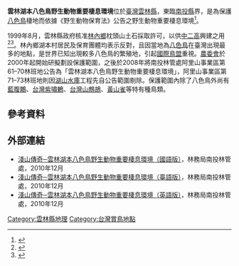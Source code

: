 {{Infobox protected area
| name = 
| iucn_category = 
| photo =
| photo_caption =
| photo_width =
| location = [[雲林縣|雲林縣]][[林內鄉|林內鄉]]、[[斗六市|斗六市]]
| area = 1737.386公頃
| established = 2008年11月28日
| governing_body = [[行政院農業委員會林務局|林務局]]南投林區管理處
}}

'''雲林湖本八色鳥野生動物重要棲息環境'''位於[[臺灣|臺灣]][[雲林縣|雲林縣]]，東臨[[南投縣|南投縣]]界，是為保護[[八色鳥|八色鳥]]棲地而依據《野生動物保育法》公告之野生動物重要棲息環境<ref>{{Cite web |url=https://conservation.forest.gov.tw/0000183 |title=雲林湖本八色鳥野生動物重要棲息環境 |accessdate= |publisher=農委會林務局 }}</ref>。

1999年8月，雲林縣政府核准[[林內鄉|林內鄉]]枕頭山土石採取許可，以供[[福爾摩沙高速公路|中二高]]興建之用<ref>{{Cite web|url=http://www.forest.gov.tw/public/Attachment/06111962071.pdf|title=「雲林湖本八色鳥野生動物重要棲息環境」經營管理現況簡介|author=蔡碧麗、施佩君|publisher=農委會林務局|date=2010-04|format=PDF}}{{dead link|date=2018年5月 |bot=InternetArchiveBot |fix-attempted=yes }}</ref><ref>{{Cite web|url=http://conservation.forest.gov.tw/public/Data/5111111293471.pdf|title=八色鳥|author=徐佩霜、李培芬、林瑞興|publisher=農委會林務局|accessdate=2013-04-21|format=PDF|deadurl=yes|archiveurl=https://web.archive.org/web/20160304113938/http://conservation.forest.gov.tw/public/Data/5111111293471.pdf|archivedate=2016-03-04}}</ref>。林內鄉湖本村居民及保育團體均表示反對，且因當地為[[八色鳥|八色鳥]]在臺灣出現最多的地點，是世界已知出現較多八色鳥的繁殖地，引起[[國際鳥盟|國際鳥盟]]重視。[[行政院農業委員會|農委會]]於2000年起開始研擬劃設保護範圍，之後於2008年將南投林管處阿里山事業區第61–70林班地公告為「雲林湖本八色鳥野生動物重要棲息環境」，阿里山事業區第71–73林班地則因[[湖山水庫|湖山水庫]]工程先自公告範圍剔除。保護範圍內除了八色鳥外尚有[[藍腹鷴|藍腹鷴]]、[[台灣紫嘯鶇|台灣紫嘯鶇]]、[[台灣山鷓鴣|台灣山鷓鴣]]、[[黃山雀|黃山雀]]等特有種鳥類。

==參考資料==
{{Reflist}}

==外部連結==
* [https://media.forest.gov.tw/video_page.php?mID=TFB-vi-102_04_06538 淺山傳奇─雲林湖本八色鳥野生動物重要棲息環境（國語版）]，林務局南投林管處，2010年12月
* [https://media.forest.gov.tw/video_page.php?mID=TFB-vi-102_04_06539 淺山傳奇─雲林湖本八色鳥野生動物重要棲息環境（臺語版）]，林務局南投林管處，2010年12月
* [https://media.forest.gov.tw/video_page.php?mID=TFB-vi-103_04_06540 淺山傳奇─雲林湖本八色鳥野生動物重要棲息環境（英語版）]，林務局南投林管處，2010年12月

{{台灣野生動物保護區}}

[[Category:雲林縣地理|Category:雲林縣地理]]
[[Category:台灣賞鳥地點|Category:台灣賞鳥地點]]